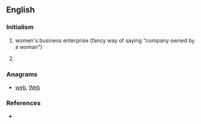 ==English==

===Initialism===
{{rfc-header|Initialism}}
{{en-initialism}}

# women's business enterprise (fancy way of saying "company owned by a woman")
# {{label|en|software}} {{initialism of|[[Web]]-[[based]] [[engineering|Engineering]]|lang=en}}

===Anagrams===
* [[web#English|web]], [[Web#English|Web]]

===References===
* {{pedia|WBE}}